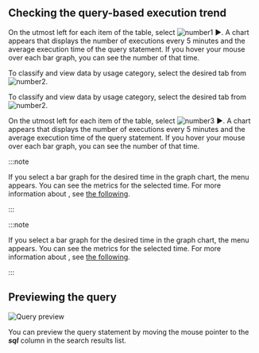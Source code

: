 ## Checking the query-based execution trend

<Xclude product='postgresql,mysql,oracle,cubrid,mssql,oracle-pro'>

On the utmost left for each item of the table, select ![number1](/img/number-01.png) ►. A chart appears that displays the number of executions every 5 minutes and the average execution time of the query statement. If you hover your mouse over each bar graph, you can see the number of that time.

To classify and view data by usage category, select the desired tab from ![number2](/img/number-02.png).

</Xclude>

<InDoc product='postgresql,mysql,oracle,cubrid,oracle-pro'>

To classify and view data by usage category, select the desired tab from ![number2](/img/number-02.png).

On the utmost left for each item of the table, select ![number3](/img/number-03.png) ►. A chart appears that displays the number of executions every 5 minutes and the average execution time of the query statement. If you hover your mouse over each bar graph, you can see the number of that time.

</InDoc>

<InDoc product="postgresql,mysql">

:::note

If you select a bar graph for the desired time in the graph chart, the <Cmdname sid="side_dbMonitoring" className="uitext" /> menu appears. You can see the metrics for the selected time. For more information about <Cmdname sid="side_dbMonitoring" className="uitext" />, see [the following](instance-monitoring).

:::

</InDoc>

<InDoc product="oracle,cubrid">

:::note

If you select a bar graph for the desired time in the graph chart, the <Cmdname sid="side_dbTrend" className="uitext" /> menu appears. You can see the metrics for the selected time. For more information about <Cmdname sid="side_dbTrend" className="uitext" />, see [the following](analysis-count-trend).

:::

</InDoc>

## Previewing the query

![Query preview](/img/db-sql-preview.png)

You can preview the query statement by moving the mouse pointer to the **_sql_** column in the search results list.
